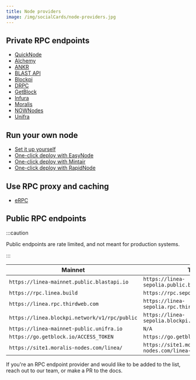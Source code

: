 ```yaml
---
title: Node providers
image: /img/socialCards/node-providers.jpg
---
```


## Private RPC endpoints

- [QuickNode](https://www.quicknode.com)
- [Alchemy](https://www.alchemy.com/)
- [ANKR](https://www.ankr.com/rpc/)
- [BLAST API](https://blastapi.io/)
- [Blockpi](https://blockpi.io/)
- [DRPC](https://drpc.org/)
- [GetBlock](https://getblock.io/)
- [Infura](https://www.infura.io/)
- [Moralis](https://moralis.io/nodes/)
- [NOWNodes](https://nownodes.io/nodes)
- [Unifra](https://unifra.io/)

## Run your own node

- [Set it up yourself](../../guides/run-a-node/index.mdx)
- [One-click deploy with EasyNode](https://app.easy-node.xyz/)
- [One-click deploy with Mintair](https://mintair.xyz/)
- [One-click deploy with RapidNode](https://rapidnode.xyz)

## Use RPC proxy and caching
- [eRPC](./erpc.md)

## Public RPC endpoints

:::caution

Public endpoints are rate limited, and not meant for production systems.

:::

| Mainnet                                       | Testnet                                              |
|-----------------------------------------------|------------------------------------------------------|
| `https://linea-mainnet.public.blastapi.io`    | `https://linea-sepolia.public.blastapi.io`           |
| `https://rpc.linea.build`                     | `https://rpc.sepolia.linea.build`                    |
| `https://linea.rpc.thirdweb.com`              | `https://linea-sepolia.rpc.thirdweb.com`             |
| `https://linea.blockpi.network/v1/rpc/public` | `https://linea-sepolia.blockpi.network/v1/rpc/public`|
| `https://linea-mainnet-public.unifra.io`      | `N/A`                                                |
| `https://go.getblock.io/ACCESS_TOKEN`         | `https://go.getblock.io/ACCESS_TOKEN`                |
| `https://site1.moralis-nodes.com/linea/`      | `https://site1.moralis-nodes.com/linea-sepolia/`     |

If you're an RPC endpoint provider and would like to be added to the list, reach out to our team, 
or make a PR to the docs.
